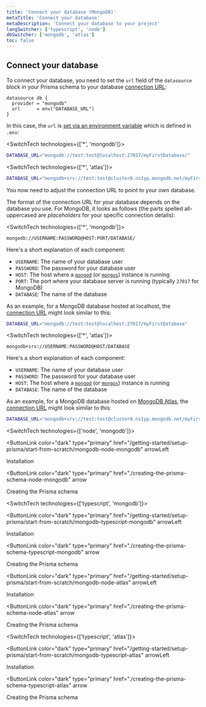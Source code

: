 ```yaml
---
title: 'Connect your database (MongoDB)'
metaTitle: 'Connect your database'
metaDescription: 'Connect your database to your project'
langSwitcher: ['typescript', 'node']
dbSwitcher: ['mongodb', 'atlas']
toc: false
---
```


## Connect your database

To connect your database, you need to set the `url` field of the `datasource` block in your Prisma schema to your database [connection URL](/reference/database-reference/connection-urls):

```prisma file=prisma/schema.prisma
datasource db {
  provider = "mongodb"
  url      = env("DATABASE_URL")
}
```

In this case, the `url` is [set via an environment variable](/guides/development-environment/environment-variables) which is defined in `.env`:

<SwitchTech technologies={['*', 'mongodb']}>

```bash file=.env
DATABASE_URL="mongodb://test:test@localhost:27017/myFirstDatabase/"
```

</SwitchTech>

<SwitchTech technologies={['*', 'atlas']}>

```bash file=.env
DATABASE_URL="mongodb+srv://test:test@cluster0.ns1yp.mongodb.net/myFirstDatabase"
```

</SwitchTech>

You now need to adjust the connection URL to point to your own database.

The format of the connection URL for your database depends on the database you use. For MongoDB, it looks as follows (the parts spelled all-uppercased are _placeholders_ for your specific connection details):

<SwitchTech technologies={['*', 'mongodb']}>

```no-lines
mongodb://USERNAME:PASSWORD@HOST:PORT/DATABASE/
```

Here's a short explanation of each component:

- `USERNAME`: The name of your database user
- `PASSWORD`: The password for your database user
- `HOST`: The host where a [`mongod`](https://docs.mongodb.com/manual/reference/program/mongod/#mongodb-binary-bin.mongod) (or [`mongos`](https://docs.mongodb.com/manual/reference/program/mongos/#mongodb-binary-bin.mongos)) instance is running
- `PORT`: The port where your database server is running (typically `27017` for MongoDB)
- `DATABASE`: The name of the database

As an example, for a MongoDB database hosted at localhost, the [connection URL](/reference/database-reference/connection-urls) might look similar to this:

```bash file=.env
DATABASE_URL="mongodb://test:test@localhost:27017/myFirstDatabase"
```

</SwitchTech>

<SwitchTech technologies={['*', 'atlas']}>

```no-lines
mongodb+srv://USERNAME:PASSWORD@HOST/DATABASE
```

Here's a short explanation of each component:

- `USERNAME`: The name of your database user
- `PASSWORD`: The password for your database user
- `HOST`: The host where a [`mongod`](https://docs.mongodb.com/manual/reference/program/mongod/#mongodb-binary-bin.mongod) (or [`mongos`](https://docs.mongodb.com/manual/reference/program/mongos/#mongodb-binary-bin.mongos)) instance is running
- `DATABASE`: The name of the database

As an example, for a MongoDB database hosted on [MongoDB Atlas](https://www.mongodb.com/cloud/atlas), the [connection URL](/reference/database-reference/connection-urls) might look similar to this:

```bash file=.env
DATABASE_URL="mongodb+srv://test:test@cluster0.ns1yp.mongodb.net/myFirstDatabase"
```

</SwitchTech>

<SwitchTech technologies={['node', 'mongodb']}>

<NavigationLinksContainer>

<ButtonLink
  color="dark"
  type="primary"
  href="/getting-started/setup-prisma/start-from-scratch/mongodb-node-mongodb"
  arrowLeft
>
  Installation
</ButtonLink>

<ButtonLink
  color="dark"
  type="primary"
  href="./creating-the-prisma-schema-node-mongodb"
  arrow
>
  Creating the Prisma schema
</ButtonLink>

</NavigationLinksContainer>

</SwitchTech>

<SwitchTech technologies={['typescript', 'mongodb']}>

<NavigationLinksContainer>

<ButtonLink
  color="dark"
  type="primary"
  href="/getting-started/setup-prisma/start-from-scratch/mongodb-typescript-mongodb"
  arrowLeft
>
  Installation
</ButtonLink>

<ButtonLink
  color="dark"
  type="primary"
  href="./creating-the-prisma-schema-typescript-mongodb"
  arrow
>
  Creating the Prisma schema
</ButtonLink>

</NavigationLinksContainer>

</SwitchTech>
<SwitchTech technologies={['node', 'atlas']}>

<NavigationLinksContainer>

<ButtonLink
  color="dark"
  type="primary"
  href="/getting-started/setup-prisma/start-from-scratch/mongodb-node-atlas"
  arrowLeft
>
  Installation
</ButtonLink>

<ButtonLink
  color="dark"
  type="primary"
  href="./creating-the-prisma-schema-node-atlas"
  arrow
>
  Creating the Prisma schema
</ButtonLink>

</NavigationLinksContainer>

</SwitchTech>

<SwitchTech technologies={['typescript', 'atlas']}>

<NavigationLinksContainer>

<ButtonLink
  color="dark"
  type="primary"
  href="/getting-started/setup-prisma/start-from-scratch/mongodb-typescript-atlas"
  arrowLeft
>
  Installation
</ButtonLink>

<ButtonLink
  color="dark"
  type="primary"
  href="./creating-the-prisma-schema-typescript-atlas"
  arrow
>
  Creating the Prisma schema
</ButtonLink>

</NavigationLinksContainer>

</SwitchTech>